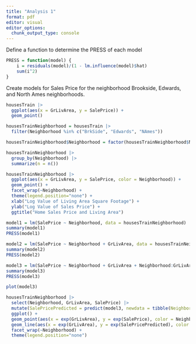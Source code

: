 ```yaml
---
title: "Analysis 1"
format: pdf
editor: visual
editor_options: 
  chunk_output_type: console
---
```


Define a function to determine the PRESS of each model
```r
PRESS = function(model) {
    i = residuals(model)/(1 - lm.influence(model)$hat)
    sum(i^2)
}
```

Create models for Sales Price for the neighborhood Brookside, Edwards, and North Ames neighborhoods.
```r

housesTrain |>
  ggplot(aes(x = GrLivArea, y = SalePrice)) +
  geom_point()

housesTrainNeighborhood = housesTrain |>
  filter(Neighborhood %in% c("BrkSide", "Edwards", "NAmes"))

housesTrainNeighborhood$Neighborhood = factor(housesTrainNeighborhood$Neighborhood, levels = c("NAmes", "BrkSide", "Edwards"))

housesTrainNeighborhood |>
  group_by(Neighborhood) |>
  summarize(n = n())

housesTrainNeighborhood |>
  ggplot(aes(x = GrLivArea, y = SalePrice, color = Neighborhood)) +
  geom_point() +
  facet_wrap(~Neighborhood) +
  theme(legend.position="none") +
  xlab("Log Value of Living Area Square Footage") +
  ylab("Log Value of Sales Price") +
  ggtitle("Home Sales Price and Living Area")

model1 = lm(SalePrice ~ Neighborhood, data = housesTrainNeighborhood)
summary(model1)
PRESS(model1)

model2 = lm(SalePrice ~ Neighborhood + GrLivArea, data = housesTrainNeighborhood)
summary(model2)
PRESS(model2)

model3 = lm(SalePrice ~ Neighborhood + GrLivArea + Neighborhood:GrLivArea, data = housesTrainNeighborhood)
summary(model3)
PRESS(model3)

plot(model3)

housesTrainNeighborhood |>
  select(Neighborhood, GrLivArea, SalePrice) |>
  mutate(SalePricePredicted = predict(model3, newdata = tibble(Neighborhood = Neighborhood, GrLivArea = GrLivArea))) |>
  ggplot() +
  geom_point(aes(x = exp(GrLivArea), y = exp(SalePrice), color = Neighborhood)) +
  geom_line(aes(x = exp(GrLivArea), y = exp(SalePricePredicted), color = Neighborhood)) +
  facet_wrap(~Neighborhood) +
  theme(legend.position="none")

```